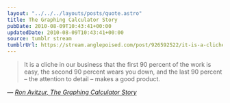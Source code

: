 ```yaml
---
layout: "../../../layouts/posts/quote.astro"
title: The Graphing Calculator Story
pubDate: 2010-08-09T10:43:41+00:00
updatedDate: 2010-08-09T10:43:41+00:00
source: tumblr stream
tumblrUrl: https://stream.anglepoised.com/post/926592522/it-is-a-cliche-in-our-business-that-the-first-90
---
```


> It is a cliche in our business that the first 90 percent of the work is easy, the second 90 percent wears you down, and the last 90 percent &#8211; the attention to detail &#8211; makes a good product.

— <cite>[Ron Avitzur, _The Graphing Calculator Story_](http://www.nucalc.com/Story/)</cite>

